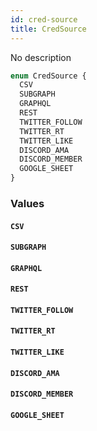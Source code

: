 ```yaml
---
id: cred-source
title: CredSource
---
```



No description

```graphql
enum CredSource {
  CSV
  SUBGRAPH
  GRAPHQL
  REST
  TWITTER_FOLLOW
  TWITTER_RT
  TWITTER_LIKE
  DISCORD_AMA
  DISCORD_MEMBER
  GOOGLE_SHEET
}
```


### Values

#### `CSV` 




#### `SUBGRAPH` 




#### `GRAPHQL` 




#### `REST` 




#### `TWITTER_FOLLOW` 




#### `TWITTER_RT` 




#### `TWITTER_LIKE` 




#### `DISCORD_AMA` 




#### `DISCORD_MEMBER` 




#### `GOOGLE_SHEET` 






